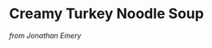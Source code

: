 # Creamy Turkey Noodle Soup
_from Jonathan Emery_
\begin{recipe}{Creamy Turkey Noodle Soup}{6 Servings}{30 minutes} %{Title}{Servings}{Prep time}
\freeform A soup that Mimi makes after Thanksgiving.       %Freeform formats a general comment.
\freeform\rule{\textwidth}{0.05pt}                         %Creates a nice horizontal rule.

%1st step ingredients---------------------------------------
    %\ingredient[quantity]{unit}{ingredient}
    %\Ingredient{ingredient and quantity}
\ingredient[3]{cups}{turkey}

%1st step action
Use leftover Thanksgiving turkey (or bake). Set aside.

%2nd step ingredients--------------------------------------
\ingredient[5]{tbsp}{butter}
\ingredient[2]{}{carrots}
\ingredient[1]{}{shallot}
\ingredient[1]{tbsp}{celery ceeds}

%2nd step action:
Saut\'{e} ingredients in butter for 5 minutes.

%3rd step ingredients--------------------------------------
\ingredient[\fr13]{cup}{flour} %\fr means fraction: so \fr13 = 1/3
\ingredient[32]{oz}{chicken broth}
\ingredient[\fr12]{cup}{half and half}
\ingredient[\fr12]{cup}{milk}

%3rd step action:
First stir in flour to saut\'{e}d vegetebles and then add liquids and bring mixture to a boil.

%4th step ingredients--------------------------------------
\ingredient[6]{oz}{Reames brand noodles}

%4th step action:
Add dry noodles to soup and simmer for about 20 minutes.

Cook orzo according to directions on package --- slightly al dente is fine as well. Drain and rise with cold water.

%5th step ingredients--------------------------------------
\ingredient[\fr14]{tsp}{salt}
\ingredient[\fr14]{tsp}{pepper}

Add salt and pepper to taste.

\freeform\rule{\textwidth}{0.05pt}

\freeform Good to eat for... weeks?

\end{recipe}
<!-- Type:Soup -->
<!-- Cook:JEmery -->
